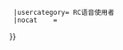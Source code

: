 {{Userbox
  |border-c = #000000
  |border-s = 1
  |id-c     = #ffffff
  |id-s     = 16
  |id-fc    = #557EBF
  |info-c   = #557EBF
  |info-s   = 10
  |info-fc  = #ffffff
  |id       =
  |info     = 這個用戶是 <span style="color:#000000; background:#ffffff;">[[RaidCall]]</span> 使用者<br>帳戶：{{#if:{{{username|}}}|[http://www.raidcall.com.tw/ <span style="color:#AAD4FF;">@{{{username}}}</span>]|'''未填寫'''}}
  |usercategory= RC语音使用者
  |nocat    = {{{nocat|}}}
}}<noinclude>
{{Documentation}}
{{DEFAULTSORT:RaidCall}}
</noinclude>